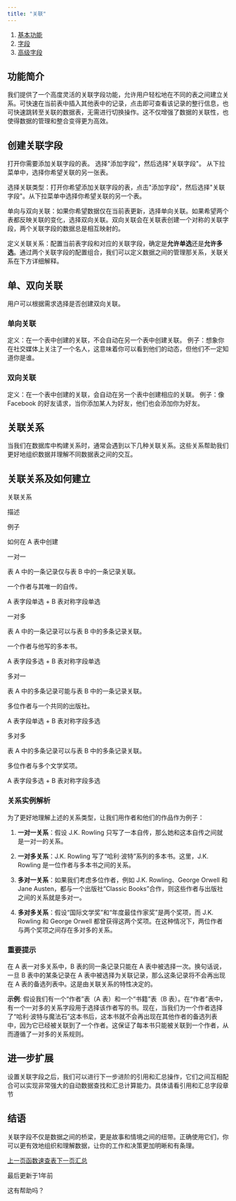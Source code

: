 ```yaml
---
title: "关联"
---
```


1. [基本功能](/ji-ben-gong-neng)
2. [字段](/ji-ben-gong-neng/zi-duan)
3. [高级字段](/ji-ben-gong-neng/zi-duan/gao-ji-zi-duan)

## 功能简介

我们提供了一个高度灵活的关联字段功能，允许用户轻松地在不同的表之间建立关系。可快速在当前表中插入其他表中的记录，点击即可查看该记录的整行信息，也可快速跳转至关联的数据表，无需进行切换操作。这不仅增强了数据的关联性，也使得数据的管理和整合变得更为高效。

## 创建关联字段

打开你需要添加关联字段的表。 选择"添加字段"，然后选择"关联字段"。 从下拉菜单中，选择你希望关联的另一张表。

选择关联类型：打开你希望添加关联字段的表，点击"添加字段"，然后选择"关联字段"。从下拉菜单中选择你希望关联的另一个表。

单向与双向关联：如果你希望数据仅在当前表更新，选择单向关联。如果希望两个表都反映关联的变化，选择双向关联。双向关联会在关联表创建一个对称的关联字段，两个关联字段的数据总是相互映射的。

定义关联关系：配置当前表字段和对应的关联字段，确定是**允许单选**还是**允许多选**。通过两个关联字段的配置组合，我们可以定义数据之间的管理那关系，关联关系在下方详细解释。

## 单、双向关联

用户可以根据需求选择是否创建双向关联。

### 单向关联

定义：在一个表中创建的关联，不会自动在另一个表中创建关联。 例子：想象你在社交媒体上关注了一个名人，这意味着你可以看到他们的动态，但他们不一定知道你是谁。

### 双向关联

定义：在一个表中创建的关联，会自动在另一个表中创建相应的关联。 例子：像 Facebook 的好友请求，当你添加某人为好友，他们也会添加你为好友。

## 关联关系

当我们在数据库中构建关系时，通常会遇到以下几种关联关系。这些关系帮助我们更好地组织数据并理解不同数据表之间的交互。

## 关联关系及如何建立

关联关系

描述

例子

如何在 A 表中创建

一对一

表 A 中的一条记录仅与表 B 中的一条记录关联。

一个作者与其唯一的自传。

A 表字段单选 + B 表对称字段单选

一对多

表 A 中的一条记录可以与表 B 中的多条记录关联。

一个作者与他写的多本书。

A 表字段多选 + B 表对称字段单选

多对一

表 A 中的多条记录可能与表 B 中的一条记录关联。

多位作者与一个共同的出版社。

A 表字段单选 + B 表对称字段多选

多对多

表 A 中的多条记录可以与表 B 中的多条记录关联。

多位作者与多个文学奖项。

A 表字段多选 + B 表对称字段多选

### 关系实例解析

为了更好地理解上述的关系类型，让我们用作者和他们的作品作为例子：

1. **一对一关系**：假设 J.K. Rowling 只写了一本自传，那么她和这本自传之间就是一对一的关系。

2. **一对多关系**：J.K. Rowling 写了“哈利·波特”系列的多本书。这里，J.K. Rowling 是一位作者与多本书之间的关系。

3. **多对一关系**：如果我们考虑多位作者，例如 J.K. Rowling、George Orwell 和 Jane Austen，都与一个出版社“Classic Books”合作，则这些作者与出版社之间的关系就是多对一。

4. **多对多关系**：假设“国际文学奖”和“年度最佳作家奖”是两个奖项，而 J.K. Rowling 和 George Orwell 都曾获得这两个奖项。在这种情况下，两位作者与两个奖项之间存在多对多的关系。

### 重要提示

在 A 表一对多关系中，B 表的同一条记录只能在 A 表中被选择一次。换句话说，一旦 B 表中的某条记录在 A 表中被选择为关联记录，那么这条记录将不会再出现在 A 表的备选列表中。这是由关联关系的特性决定的。

**示例**: 假设我们有一个“作者”表（A 表）和一个“书籍”表（B 表）。在“作者”表中，有一个一对多的关系字段用于选择该作者写的书。现在，当我们为一个作者选择了“哈利·波特与魔法石”这本书后，这本书就不会再出现在其他作者的备选列表中，因为它已经被关联到了一个作者。这保证了每本书只能被关联到一个作者，从而遵循了一对多的关系规则。

## 进一步扩展

设置关联字段之后，我们可以进行下一步进阶的引用和汇总操作，它们之间互相配合可以实现非常强大的自动数据查找和汇总计算能力。具体请看引用和汇总字段章节

## 结语

关联字段不仅是数据之间的桥梁，更是故事和情境之间的纽带。正确使用它们，你可以更有效地组织和理解数据，让你的工作和决策更加明晰和有条理。

[上一页函数速查表](/ji-ben-gong-neng/zi-duan/gao-ji-zi-duan/han-shu/han-shu-su-cha-biao)[下一页汇总](/ji-ben-gong-neng/zi-duan/gao-ji-zi-duan/hui-zong)

最后更新于1年前

这有帮助吗？
